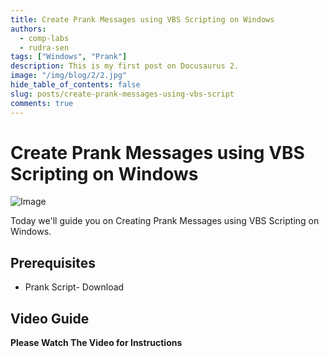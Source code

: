 ```yaml
---
title: Create Prank Messages using VBS Scripting on Windows
authors:
  - comp-labs
  - rudra-sen
tags: ["Windows", "Prank"]
description: This is my first post on Docusaurus 2.
image: "/img/blog/2/2.jpg"
hide_table_of_contents: false
slug: posts/create-prank-messages-using-vbs-script
comments: true
---
```


# Create Prank Messages using VBS Scripting on Windows

![Image](/img/blog/2/2.jpg)

Today we'll guide you on Creating Prank Messages using VBS Scripting on Windows.

<!-- truncate -->

## Prerequisites

- Prank Script- Download

## Video Guide

**Please Watch The Video for Instructions**

<Microlink url='https://www.youtube.com/watch?v=krqDiUuNd4g' />
